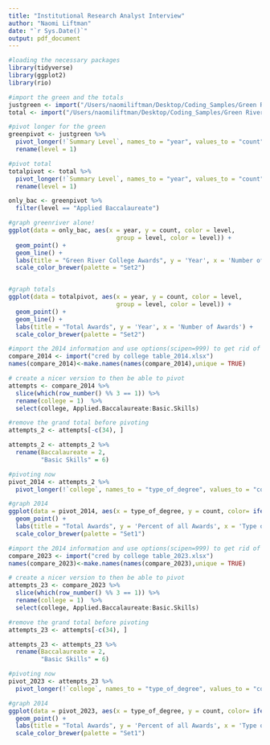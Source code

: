 ```yaml
---
title: "Institutional Research Analyst Interview"
author: "Naomi Liftman"
date: "`r Sys.Date()`"
output: pdf_document
---
```


```r
#loading the necessary packages
library(tidyverse)
library(ggplot2)
library(rio)
```

```r
#import the green and the totals
justgreen <- import("/Users/naomiliftman/Desktop/Coding_Samples/Green River College/Cred detail Table_green.xlsx")
total <- import("/Users/naomiliftman/Desktop/Coding_Samples/Green River College/Cred detail Table_total.xlsx")

#pivot longer for the green 
greenpivot <- justgreen %>%
  pivot_longer(!`Summary Level`, names_to = "year", values_to = "count") %>% 
  rename(level = 1)

#pivot total
totalpivot <- total %>%
  pivot_longer(!`Summary Level`, names_to = "year", values_to = "count") %>% 
  rename(level = 1)

only_bac <- greenpivot %>% 
  filter(level == "Applied Baccalaureate")
```

```r
#graph greenriver alone! 
ggplot(data = only_bac, aes(x = year, y = count, color = level, 
                              group = level, color = level)) + 
  geom_point() +
  geom_line() + 
  labs(title = "Green River College Awards", y = 'Year', x = 'Number of Awards') +
  scale_color_brewer(palette = "Set2")



```

```r
#graph totals
ggplot(data = totalpivot, aes(x = year, y = count, color = level, 
                              group = level, color = level)) + 
  geom_point() +
  geom_line() + 
  labs(title = "Total Awards", y = 'Year', x = 'Number of Awards') +
  scale_color_brewer(palette = "Set2")
```

```r
#import the 2014 information and use options(scipen=999) to get rid of scientific notation
compare_2014 <- import("cred by college table_2014.xlsx") 
names(compare_2014)<-make.names(names(compare_2014),unique = TRUE)

# create a nicer version to then be able to pivot
attempts <- compare_2014 %>%
  slice(which(row_number() %% 3 == 1)) %>% 
  rename(college = 1)  %>% 
  select(college, Applied.Baccalaureate:Basic.Skills)

#remove the grand total before pivoting
attempts_2 <- attempts[-c(34), ]

attempts_2 <- attempts_2 %>% 
  rename(Baccalaureate = 2,
         "Basic Skills" = 6)

#pivoting now 
pivot_2014 <- attempts_2 %>%
  pivot_longer(!`college`, names_to = "type_of_degree", values_to = "count") 
```

```r
#graph 2014
ggplot(data = pivot_2014, aes(x = type_of_degree, y = count, color= ifelse(college == "Green River", "Green River", "Other Colleges"))) + 
  geom_point() +
  labs(title = "Total Awards", y = 'Percent of all Awards', x = 'Type of Awards', color = "College") +
  scale_color_brewer(palette = "Set1")
```

```r
#import the 2014 information and use options(scipen=999) to get rid of scientific notation
compare_2023 <- import("cred by college table_2023.xlsx") 
names(compare_2023)<-make.names(names(compare_2023),unique = TRUE)

# create a nicer version to then be able to pivot
attempts_23 <- compare_2023 %>%
  slice(which(row_number() %% 3 == 1)) %>% 
  rename(college = 1)  %>% 
  select(college, Applied.Baccalaureate:Basic.Skills)

#remove the grand total before pivoting
attempts_23 <- attempts[-c(34), ]

attempts_23 <- attempts_23 %>% 
  rename(Baccalaureate = 2,
         "Basic Skills" = 6)

#pivoting now 
pivot_2023 <- attempts_23 %>%
  pivot_longer(!`college`, names_to = "type_of_degree", values_to = "count") 
```

```r
#graph 2014
ggplot(data = pivot_2023, aes(x = type_of_degree, y = count, color= ifelse(college == "Green River", "Green River", "Other Colleges"))) + 
  geom_point() +
  labs(title = "Total Awards", y = 'Percent of all Awards', x = 'Type of Awards', color = "College") +
  scale_color_brewer(palette = "Set1")
```








